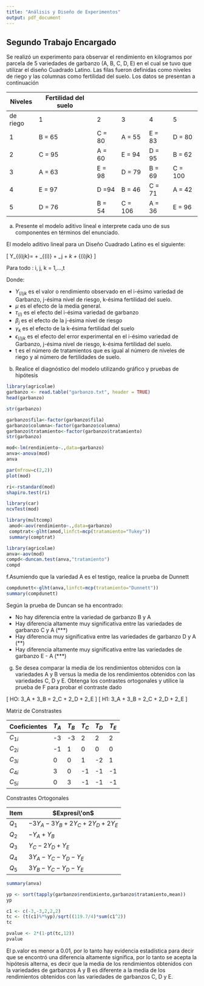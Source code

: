 ```yaml
---
title: "Análisis y Diseño de Experimentos" 
output: pdf_document
---
```


## Segundo Trabajo Encargado

Se realizó un experimento para observar el rendimiento en kilogramos por parcela de 5 variedades de garbanzo (A, B, C, D, E) en el cual se tuvo que utilizar el diseño Cuadrado Latino. Las filas fueron definidas como niveles de riego y las columnas como fertilidad del suelo. Los datos se presentan a continuación


Niveles	 |Fertilidad del suelo 
---------|-----|-----|-----|-----|-----
de riego |  1  |  2  |  3  |  4  |  5  
1	|B = 65 |C = 80 |A = 55 |E = 83	|D = 80
2	|C = 95	|A = 60	|E = 94	|D = 95	|B = 62
3	|A = 63	|E = 98	|D = 79	|B = 69 |C = 100
4	|E = 97	|D =94	|B = 46	|C = 71 |A = 42
5	|D = 76	|B = 54	|C = 106|A = 36 |E = 96

a. Presente el modelo aditivo lineal e interprete cada uno de sus componentes en términos del enunciado.

El modelo aditivo lineal para un Diseño Cuadrado Latino es el siguiente:

\[  Y_{(i)jk}= \mu + \tau_{(i)} + \beta_j + \gamma_k + \epsilon_{(i)jk} \]   

 Para todo : i, j, k = 1,...,t     

 Donde:

  - $Y_{(i)jk}$ es el valor o rendimiento observado en el i-ésimo variedad de Garbanzo, j-ésima nivel de riesgo, k-ésima fertilidad del suelo.
  - $\mu$ es el efecto de la media general.
  - $\tau_{(i)}$ es el efecto del i-ésima variedad de garbanzo
  - $\beta_j$ es el efecto de la j-ésima nivel de riesgo
  - $\gamma_k$ es el efecto de la k-ésima fertilidad del suelo
  - $\epsilon_{(i)jk}$ es el efecto del error experimental en el i-ésimo variedad de Garbanzo, j-ésima nivel de riesgo, k-ésima fertilidad del suelo.
  - t es el número de tratamientos que es igual al número de niveles de riego y al número de fertilidades de suelo.

b. Realice el diagnóstico del modelo utilizando gráfico y pruebas de hipótesis

```r
library(agricolae)
garbanzo <- read.table("garbanzo.txt", header = TRUE)
head(garbanzo)

```

```r
str(garbanzo)
```


```r
garbanzo$fila<-factor(garbanzo$fila)
garbanzo$columna<-factor(garbanzo$columna)
garbanzo$tratamiento<-factor(garbanzo$tratamiento)
str(garbanzo)
```
```r
mod<-lm(rendimiento~.,data=garbanzo)
anva<-anova(mod)
anva
```
 
```r
par(mfrow=c(2,2))
plot(mod)
```
 
```r
ri<-rstandard(mod)
shapiro.test(ri)
```
```r
library(car)
ncvTest(mod)
```
```r
library(multcomp)
 amod<-aov(rendimiento~.,data=garbanzo)
 comptrat<-glht(amod,linfct=mcp(tratamiento="Tukey"))
 summary(comptrat)
```


```r
library(agricolae)
anva<-aov(mod)
compd<-duncan.test(anva,"tratamiento")
compd

```

f.Asumiendo que la variedad A es el testigo, realice la prueba de Dunnett

```r
compdunett<-glht(anva,linfct=mcp(tratamiento="Dunnett"))
summary(compdunett)

```
Según la prueba de Duncan se ha encontrado:

- No hay diferencia entre la variedad de garbanzo B y A
- Hay diferencia altamente muy significativa entre las variedades de garbanzo C y A (***)
- Hay diferencia muy significativa entre las variedades de garbanzo D y A (**)
- Hay diferencia altamente muy significativa entre las variedades de garbanzo E - A (***)


g. Se desea comparar la media de los rendimientos obtenidos con la variedades A y B versus la media de los rendimientos obtenidos con las variedades C, D y E. Obtenga los contrastes ortogonales y utilice la prueba de F para probar el contraste dado

\[ HO:  3\mu_A + 3\mu_B = 2\mu_C + 2\mu_D + 2\mu_E \]
\[ H1:  3\mu_A + 3\mu_B  \not=  2\mu_C + 2\mu_D + 2\mu_E \]

Matriz de Constrastes


Coeficientes | $T_A$ | $T_B$ | $T_C$ | $T_D$ | $T_E$
-------------|-----|-----|-----|-----|-----
$C_{1i}$ | -3 | -3 |  2 |  2 |  2 
$C_{2i}$ | -1 |  1 |  0 |  0 |  0 
$C_{3i}$ |  0 |  0 |  1 | -2 |  1 
$C_{4i}$ |  3 |  0 | -1 | -1 | -1 
$C_{5i}$ |  0 |  3 | -1 | -1 | -1


Constrastes Ortogonales

Item  | $Expresi\'on$
------|------------------
$Q_1$ | $-3Y_A - 3Y_B + 2Y_C + 2Y_D + 2Y_E$
$Q_2$ | $-Y_A + Y_B$
$Q_3$ | $Y_C - 2Y_D + Y_E$
$Q_4$ | $3Y_A - Y_C - Y_D - Y_E$
$Q_5$ | $3Y_B - Y_C - Y_D - Y_E$


```r
summary(anva)
```

```r
yp <- sort(tapply(garbanzo$rendimiento,garbanzo$tratamiento,mean))
yp
```


```r
c1 <- c(-3,-3,2,2,2)
tc <- (t(c1)%*%yp)/sqrt((119.7/4)*sum(c1^2))
tc
```
```r
pvalue <- 2*(1-pt(tc,12))
pvalue
```
El p.valor es menor a 0.01, por lo tanto hay evidencia estadística para decir que se encontró una  diferencia altamente significa, por lo tanto se acepta la hipótesis alterna, es decir que la media de los rendimientos obtenidos con la variedades de garbanzos A y B es diferente a la media de los rendimientos obtenidos con las variedades de garbanzos C, D y E.

